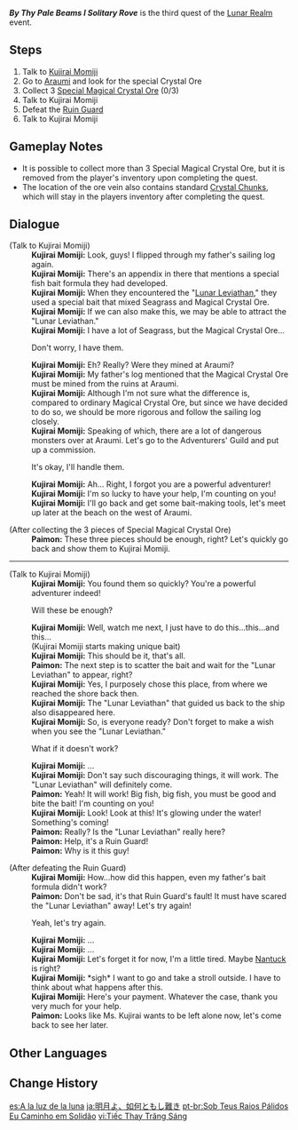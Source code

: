 {{Quest Infobox
|id            = 72662
|image         = Event Quest By Thy Pale Beams I Solitary Rove.png
|type          = World
|region        = Inazuma
|area          = Narukami Island
|summary       = 
|event_name    = Lunar Realm
|part          = 3
|prev          = To Thee My Tender Grief Confide
|next          = Over the Moon
|startLocation = [[Narukami Island]], [[Inazuma]]
|characters    = Kujirai Momiji; Paimon; Traveler
|primogems     = 60
|mora          = 30,000
|other         = {{Card|Hero's Wit|3}}
}}
'''''By Thy Pale Beams I Solitary Rove''''' is the third quest of the [[Lunar Realm]] event.

==Steps==
# Talk to [[Kujirai Momiji]]
# Go to [[Araumi]] and look for the special {{sic|Magic}} Crystal Ore
# Collect 3 [[Special Magical Crystal Ore]] (0/3)
# Talk to Kujirai Momiji
# Defeat the [[Ruin Guard]]
# Talk to Kujirai Momiji

==Gameplay Notes==
* It is possible to collect more than 3 Special Magical Crystal Ore, but it is removed from the player's inventory upon completing the quest.
* The location of the ore vein also contains standard [[Crystal Chunk]]s, which will stay in the players inventory after completing the quest.

==Dialogue==
{{Dialogue start}}
{{Quest Description|[[Kujirai Momiji]] seems to have found some useful resources. Rendezvous with her, pronto... }}
;(Talk to Kujirai Momiji)
:'''Kujirai Momiji:''' Look, guys! I flipped through my father's sailing log again.
:'''Kujirai Momiji:''' There's an appendix in there that mentions a special fish bait formula they had developed.
:'''Kujirai Momiji:''' When they encountered the "[[Lunar Leviathan]]," they used a special bait that mixed Seagrass and Magical Crystal Ore.
:'''Kujirai Momiji:''' If we can also make this, we may be able to attract the "Lunar Leviathan."
:'''Kujirai Momiji:''' I have a lot of Seagrass, but the Magical Crystal Ore...
:{{DIcon}} Don't worry, I have them.
:'''Kujirai Momiji:''' Eh? Really? Were they mined at Araumi?
:'''Kujirai Momiji:''' My father's log mentioned that the Magical Crystal Ore must be mined from the ruins at Araumi.
:'''Kujirai Momiji:''' Although I'm not sure what the difference is, compared to ordinary Magical Crystal Ore, but since we have decided to do so, we should be more rigorous and follow the sailing log closely.
:'''Kujirai Momiji:''' Speaking of which, there are a lot of dangerous monsters over at Araumi. Let's go to the Adventurers' Guild and put up a commission.
:{{DIcon}} It's okay, I'll handle them.
:'''Kujirai Momiji:''' Ah... Right, I forgot you are a powerful adventurer!
:'''Kujirai Momiji:''' I'm so lucky to have your help, I'm counting on you!
:'''Kujirai Momiji:''' I'll go back and get some bait-making tools, let's meet up later at the beach on the west of Araumi.

;(After collecting the 3 pieces of Special Magical Crystal Ore)
:'''Paimon:''' These three pieces should be enough, right? Let's quickly go back and show them to Kujirai Momiji.
----
{{Quest Description|update|Where there's a will, there's a way: Kujirai Momiji seems to have actually found some useful resources. Rendezvous with her, pronto...}}
;(Talk to Kujirai Momiji)
:'''Kujirai Momiji:''' You found them so quickly? You're a powerful adventurer indeed!
:{{DIcon}} Will these be enough?
:'''Kujirai Momiji:''' Well, watch me next, I just have to do this...this...and this...
:(Kujirai Momiji starts making unique bait)
:'''Kujirai Momiji:''' This should be it, that's all.
:'''Paimon:''' The next step is to scatter the bait and wait for the "Lunar Leviathan" to appear, right?
:'''Kujirai Momiji:''' Yes, I purposely chose this place, from where we reached the shore back then.
:'''Kujirai Momiji:''' The "Lunar Leviathan" that guided us back to the ship also disappeared here.
:'''Kujirai Momiji:''' So, is everyone ready? Don't forget to make a wish when you see the "Lunar Leviathan."
:{{DIcon}} What if it doesn't work?
:'''Kujirai Momiji:''' ...
:'''Kujirai Momiji:''' Don't say such discouraging things, it will work. The "Lunar Leviathan" will definitely come.
:'''Paimon:''' Yeah! It will work! Big fish, big fish, you must be good and bite the bait! I'm counting on you!
:'''Kujirai Momiji:''' Look! Look at this! It's glowing under the water! Something's coming!
:'''Paimon:''' Really? Is the "Lunar Leviathan" really here?
:'''Paimon:''' Help, it's a Ruin Guard!
:'''Paimon:''' Why is it this guy!

;(After defeating the Ruin Guard)
:'''Kujirai Momiji:''' How...how did this happen, even my father's bait formula didn't work?
:'''Paimon:''' Don't be sad, it's that Ruin Guard's fault! It must have scared the "Lunar Leviathan" away! Let's try again!
:{{DIcon}} Yeah, let's try again.
:'''Kujirai Momiji:''' ...
:'''Kujirai Momiji:''' ...
:'''Kujirai Momiji:''' Let's forget it for now, I'm a little tired. Maybe [[Nantuck]] is right?
:'''Kujirai Momiji:''' *sigh* I want to go and take a stroll outside. I have to think about what happens after this.
:'''Kujirai Momiji:''' Here's your payment. Whatever the case, thank you very much for your help.
:'''Paimon:''' Looks like Ms. Kujirai wants to be left alone now, let's come back to see her later.
{{Dialogue end}}

==Other Languages==
{{Other Languages
|en      = By Thy Pale Beams I Solitary Rove
|zhs     = 奈何明月
|zhs_rm  = Nàihé Míngyuè
|zht     = 奈何明月
|zht_rm  = Nàihé Míngyuè
|zh_tl   = 
|ja      = 明月よ、如何ともし難き
|ja_rm   = Meigetsu yo, Dou to Moshi Kataki
|ja_tl   = O Full Moon, What to Do with Troubles
|ko      = 야속한 그대 마음
|ko_rm   = Yasokan Geudae Maeum
|ko_tl   = Coldhearted Your Heart
|es      = A la luz de la luna
|es_tl   = By Moonlight
|fr      = Marche sous les rayons pâles
|fr_tl   = A Walk Under the Pale Beams
|ru      = Одиноко брожу при яркой луне
|ru_tl   = I Wander Alone By Radiant Moon
|th      = แสงจันทร์ชี้นำทาง
|th_rm   = 
|th_tl   = 
|vi      = Tiếc Thay Trăng Sáng
|vi_tl   = 
|de      = Bei deinen blassen Strahlen ziehe ich einsam umher
|de_tl   = By Your Pale Beams I Solitary Rove
|id      = Pucuk Dicinta Ulam Tiba
|id_tl   = "Getting something that was more than you expected"
|id_note = Indonesian proverb with no English equivalent. Literally means "Getting something that was more than you expected."
|pt      = Sob Teus Raios Pálidos Eu Caminho em Solidão
|pt_tl   = 
|ja_note = 明月 also means "harvest moon" which traditionally falls on the 15th day of the 8th lunar month.
}}

==Change History==
{{Change History|2.1}}

[[es:A la luz de la luna]]
[[ja:明月よ、如何ともし難き]]
[[pt-br:Sob Teus Raios Pálidos Eu Caminho em Solidão]]
[[vi:Tiếc Thay Trăng Sáng]]